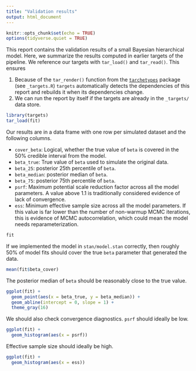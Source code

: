 ```yaml
---
title: "Validation results"
output: html_document
---
```


```r
knitr::opts_chunk$set(echo = TRUE)
options(tidyverse.quiet = TRUE)
```

This report contains the validation results of a small Bayesian hierarchical model. Here, we summarize the results computed in earlier targets of the pipeline. We reference our targets with `tar_load()` and `tar_read()`. This ensures

1. Because of the `tar_render()` function from the [`tarchetypes`](https://wlandau.github.io/tarchetypes) package (see `_targets.R`) `targets` automatically detects the dependencies of this report and rebuilds it when its dependencies change.
1. We can run the report by itself if the targets are already in the `_targets/` data store.

```r
library(targets)
tar_load(fit)
```

Our results are in a data frame with one row per simulated dataset and the following columns.

* `cover_beta`: Logical, whether the true value of `beta`
  is covered in the 50% credible interval from the model.
* `beta_true`: True value of `beta` used to simulate the original data.
* `beta_25`: posterior 25th percentile of `beta`.
* `beta_median`: posterior median of `beta`.
* `beta_75`: posterior 75th percentile of `beta`.
* `psrf`: Maximum potential scale reduction factor across all the model parameters. A value above 1.1 is traditionally considered evidence of lack of convergence.
* `ess`: Minimum effective sample size across all the model parameters. If this value is far lower than the number of non-warmup MCMC iterations, this is evidence of MCMC autocorrelation, which could mean the model needs reparameterization.

```r
fit
```

If we implemented the model in `stan/model.stan` correctly, then roughly 50% of model fits should cover the true `beta` parameter that generated the data.

```r
mean(fit$beta_cover)
```

The posterior median of `beta` should be reasonably close to the true value.

```r
ggplot(fit) +
  geom_point(aes(x = beta_true, y = beta_median)) +
  geom_abline(intercept = 0, slope = 1) +
  theme_gray(16)
```

We should also check convergence diagnostics. `psrf` should ideally be low.

```r
ggplot(fit) +
  geom_histogram(aes(x = psrf))
```

Effective sample size should ideally be high.

```r
ggplot(fit) +
  geom_histogram(aes(x = ess))
```

